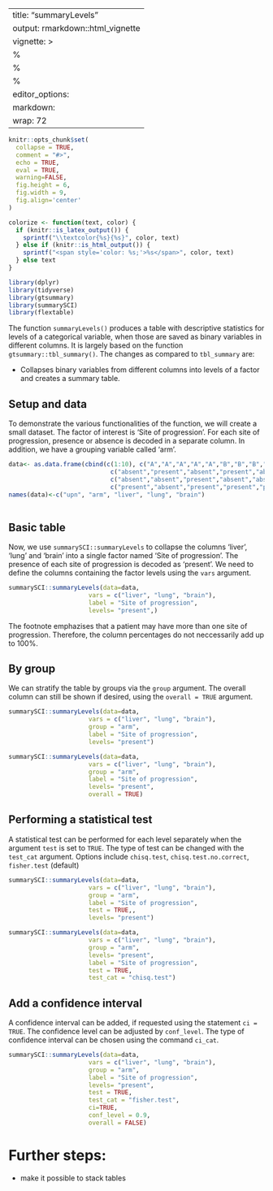 
---
title: "summaryLevels"
output: rmarkdown::html_vignette
vignette: >
  %\VignetteIndexEntry{Summary table}
  %\VignetteEncoding{UTF-8}
  %\VignetteEngine{knitr::rmarkdown}
editor_options: 
  markdown: 
    wrap: 72
---

```r
knitr::opts_chunk$set(
  collapse = TRUE,
  comment = "#>",
  echo = TRUE,
  eval = TRUE,
  warning=FALSE,
  fig.height = 6,
  fig.width = 9,
  fig.align='center'
)
```

```r
colorize <- function(text, color) {
  if (knitr::is_latex_output()) {
    sprintf("\\textcolor{%s}{%s}", color, text)
  } else if (knitr::is_html_output()) {
    sprintf("<span style='color: %s;'>%s</span>", color, text)
  } else text
}

```

```r
library(dplyr)
library(tidyverse)
library(gtsummary)
library(summarySCI)
library(flextable)
```

The function `summaryLevels()` produces a table with descriptive
statistics for levels of a categorical variable, when those are saved as binary variables in different columns. It is largely based on the function `gtsummary::tbl_summary()`. The changes as
compared to `tbl_summary` are:

-   Collapses binary variables from different columns into levels of a factor and creates a summary table.

## Setup and data

To demonstrate the various functionalities of the function, we will create a small
dataset. The factor of interest is 'Site of progression'. For each site of progression, presence or absence is decoded in a separate column. In addition, we have a grouping variable called 'arm'.

```r
data<- as.data.frame(cbind(c(1:10), c("A","A","A","A","A","B","B","B","B","B"),
                            c("absent","present","absent","present","absent","absent","present","absent","present","absent"),
                            c("absent","absent","present","absent","absent","absent","absent","absent","absent","absent"),
                            c("present","absent","present","present","present","present","present","present","present","present")))
names(data)<-c("upn", "arm", "liver", "lung", "brain")
  
```

## Basic table

Now, we use `summarySCI::summaryLevels` to collapse the columns 'liver', 'lung' and 'brain' into a single factor named 'Site of progression'. The presence of each site of progression is decoded as 'present'. We need to define the columns containing the factor levels using the `vars` argument.

```r
summarySCI::summaryLevels(data=data,
                      vars = c("liver", "lung", "brain"),
                      label = "Site of progression",
                      levels= "present",)
```

The footnote emphazises that a patient may have more than one site of progression. Therefore, the column percentages do not neccessarily add up to 100%.

## By group 
We can stratify the table by groups via the `group` argument. The overall column can still be shown if desired, using the `overall = TRUE` argument.

```r
summarySCI::summaryLevels(data=data,
                      vars = c("liver", "lung", "brain"),
                      group = "arm",
                      label = "Site of progression",
                      levels= "present")
```

```r
summarySCI::summaryLevels(data=data,
                      vars = c("liver", "lung", "brain"),
                      group = "arm",
                      label = "Site of progression",
                      levels= "present",
                      overall = TRUE)
```

## Performing a statistical test

A statistical test can be performed for each level separately when the argument `test` is set to `TRUE`. The type of test can be changed with the `test_cat` argument. Options include `chisq.test`, `chisq.test.no.correct`, `fisher.test` (default)

```r
summarySCI::summaryLevels(data=data,
                      vars = c("liver", "lung", "brain"),
                      group = "arm",
                      label = "Site of progression",
                      test = TRUE,,
                      levels= "present")
```

```r
summarySCI::summaryLevels(data=data,
                      vars = c("liver", "lung", "brain"),
                      group = "arm",
                      levels= "present",
                      label = "Site of progression",
                      test = TRUE,
                      test_cat = "chisq.test")
```

## Add a confidence interval
A confidence interval can be added, if requested using the statement `ci = TRUE`. The confidence level can be adjusted by `conf_level`. The type of confidence interval can be chosen using the command `ci_cat`.

```r
summarySCI::summaryLevels(data=data,
                      vars = c("liver", "lung", "brain"),
                      group = "arm",
                      label = "Site of progression",
                      levels= "present",
                      test = TRUE,
                      test_cat = "fisher.test",
                      ci=TRUE,
                      conf_level = 0.9,
                      overall = FALSE)
```


# Further steps:

-   make it possible to stack tables
